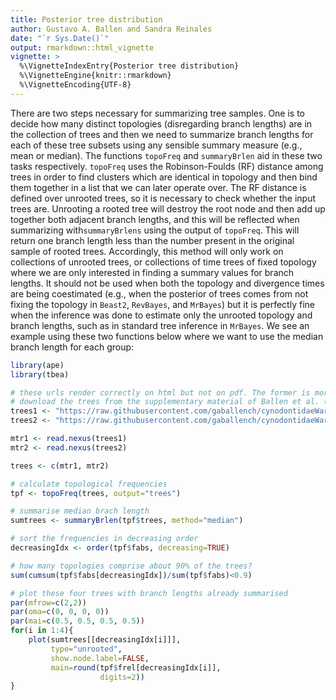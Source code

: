 ```yaml
---
title: Posterior tree distribution
author: Gustavo A. Ballen and Sandra Reinales
date: "`r Sys.Date()`"
output: rmarkdown::html_vignette
vignette: >
  %\VignetteIndexEntry{Posterior tree distribution}
  %\VignetteEngine{knitr::rmarkdown}
  %\VignetteEncoding{UTF-8}
---
```


There are two steps necessary for summarizing tree samples. One is to decide how many distinct topologies (disregarding branch lengths) are in the collection of trees and then we need to summarize branch lengths for each of these tree subsets using any sensible summary measure (e.g., mean or median). The functions `topoFreq` and `summaryBrlen` aid in these two tasks respectively. `topoFreq` uses the Robinson-Foulds (RF) distance among trees in order to find clusters which are identical in topology and then bind them together in a list that we can later operate over. The RF distance is defined over unrooted trees, so it is necessary to check whether the input trees are. Unrooting a rooted tree will destroy the root node and then add up together both adjacent branch lengths, and this will be reflected when summarizing with` summaryBrlens` using the output of `topoFreq`. This will return one branch length less than the number present in the original sample of rooted trees. Accordingly, this method will only work on collections of unrooted trees, or collections of time trees of fixed topology where we are only interested in finding a summary values for branch lengths. It should not be used when both the topology and divergence times are being coestimated (e.g., when the posterior of trees comes from not fixing the topology in `Beast2`, `RevBayes`, and `MrBayes`) but it is perfectly fine when the inference was done to estimate only the unrooted  topology and branch lengths, such as in standard tree inference in `MrBayes`. We see an example using these two functions below where we want to use the median branch length for each group:

```r
library(ape)
library(tbea)

# these urls render correctly on html but not on pdf. The former is more important for CRAN.
# download the trees from the supplementary material of Ballen et al. (2022)
trees1 <- "https://raw.githubusercontent.com/gaballench/cynodontidaeWare/refs/heads/main/bayesian/mrbayes/concatenatedMolmorph.nexus.run1.t"
trees2 <- "https://raw.githubusercontent.com/gaballench/cynodontidaeWare/refs/heads/main/bayesian/mrbayes/concatenatedMolmorph.nexus.run2.t"

mtr1 <- read.nexus(trees1)
mtr2 <- read.nexus(trees2)

trees <- c(mtr1, mtr2)

# calculate topological frequencies
tpf <- topoFreq(trees, output="trees")

# summarise median brach length
sumtrees <- summaryBrlen(tpf$trees, method="median")

# sort the frequencies in decreasing order
decreasingIdx <- order(tpf$fabs, decreasing=TRUE)

# how many topologies comprise about 90% of the trees?
sum(cumsum(tpf$fabs[decreasingIdx])/sum(tpf$fabs)<0.9)

# plot these four trees with branch lengths already summarised
par(mfrow=c(2,2))
par(oma=c(0, 0, 0, 0))
par(mai=c(0.5, 0.5, 0.5, 0.5))
for(i in 1:4){
    plot(sumtrees[[decreasingIdx[i]]],
         type="unrooted",
         show.node.label=FALSE,
         main=round(tpf$frel[decreasingIdx[i]],
                    digits=2))
}
```
